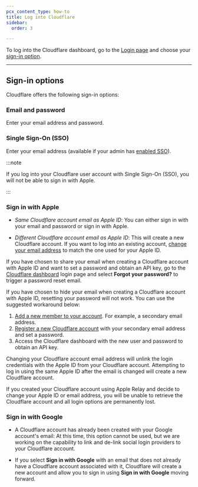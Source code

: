 ```yaml
---
pcx_content_type: how-to
title: Log into Cloudflare
sidebar:
  order: 3

---
```


To log into the Cloudflare dashboard, go to the [Login page](https://dash.cloudflare.com/login) and choose your [sign-in option](#sign-in-options).

***

## Sign-in options

Cloudflare offers the following sign-in options:

### Email and password

Enter your email address and password.

### Single Sign-On (SSO)

Enter your email address (available if your admin has [enabled SSO](/cloudflare-one/applications/configure-apps/dash-sso-apps/)).

:::note


If you log into your Cloudflare user account with Single Sign-On (SSO), you will not be able to sign in with Apple.


:::

### Sign in with Apple

* *Same Cloudflare account email as Apple ID*: You can either sign in with your email and password or sign in with Apple.

* *Different Cloudflare account email as Apple ID*: This will create a new Cloudflare account. If you want to log into an existing account, [change your email address](/fundamentals/subscriptions-and-billing/change-password-or-email/) to match the one used for your Apple ID.

If you have chosen to share your email when creating a Cloudflare account with Apple ID and want to set a password and obtain an API key, go to the [Cloudflare dashboard](https://dash.cloudflare.com/login) login page and select **Forgot your password?** to trigger a password reset email.

If you have chosen to hide your email when creating a Cloudflare account with Apple ID, resetting your password will not work. You can use the suggested workaround below:

1. [Add a new member to your account](/fundamentals/setup/manage-members/manage/#add-account-members). For example, a secondary email address.
2. [Register a new Cloudflare account](/fundamentals/setup/account/create-account/) with your secondary email address and set a password.
3. Access the Cloudflare dashboard with the new user and password to obtain an API key.

Changing your Cloudflare account email address will unlink the login credentials with the Apple ID from your Cloudflare account. Attempting to log in using the same Apple ID after the email is changed will create a new Cloudflare account.

If you created your Cloudflare account using Apple Relay and decide to change your Apple ID or email address, you will be unable to retrieve the Cloudflare account and all login options are permanently lost.

### Sign in with Google

- A Cloudflare account has already been created with your Google account's email: At this time, this option cannot be used, but we are working on the capability to link and de-link social login providers to your Cloudflare account.

- If you select **Sign in with Google** with an email that does not already have a Cloudflare account associated with it, Cloudflare will create a new account and allow you to sign in using **Sign in with Google** moving forward.
